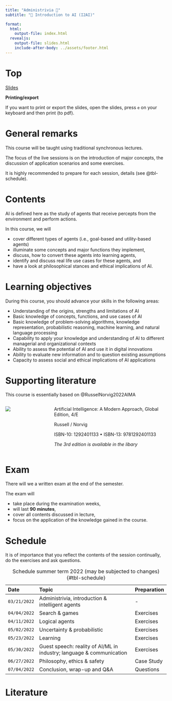 ```yaml
---
title: "Administrivia 🧐"
subtitle: "🧠 Introduction to AI (I2AI)"

format: 
  html:
    output-file: index.html
  revealjs:
    output-file: slides.html 
    include-after-body: ../assets/footer.html
---
```


# Top{visibility="hidden" .slide-link-hidden .unlisted}
[Slides](slides.html)

__Printing/export__

If you want to print or export the slides, open the slides, press `e` on your keyboard and then print (to pdf).

# General remarks

This course will be taught using traditional synchronous lectures. 

The focus of the live sessions is on the introduction of major concepts, the discussion of application scenarios and some exercises.

It is highly recommended to prepare for each session, details (see @tbl-schedule).

# Contents

AI is defined here as the study of agents that receive percepts from the environment and perform actions.

In this course, we will 

:::{.incremental}

- cover different types of agents (i.e., goal-based and utility-based agents)
- illuminate some concepts and major functions they implement,
- discuss, how to convert these agents into learning agents,
- identify and discuss real life use cases for these agents, and
- have a look at philosophical stances and ethical implications of AI.

:::

# Learning objectives

During this course, you should advance your skills in the following areas:

::: {.incremental}
- Understanding of the origins, strengths and limitations of AI
- Basic knowledge of concepts, functions, and use cases of AI
- Basic knowledge of problem-solving algorithms, knowledge representation, probabilistic reasoning, machine learning, and natural language processing
- Capability to apply your knowledge and understanding of AI to different managerial and organizational contexts
- Ability to assess the potential of AI and use it in digital innovations
- Ability to evaluate new information and to question existing assumptions
- Capacity to assess social and ethical implications of AI applications
:::

# Supporting literature

This course is essentially based on @RusselNorvig2022AIMA

::::{.columns}
:::{.column width="30%"}

![](images/RusselNorvig2022AIMA.jpeg)

:::
:::{.column}
Artificial Intelligence: A Modern Approach, Global Edition, 4/E  

Russell / Norvig  

ISBN-10: 1292401133 • ISBN-13: 9781292401133  

*The 3rd edition is available in the libary*
:::
::::

# Exam

There will we a written exam at the end of the semester. 

The exam will

- take place during the examination weeks,
- will last __90 minutes__,
- cover all contents discussed in lecture,
- focus on the application of the knowledge gained in the course.

# Schedule {.scrollable}

::: {.notes}
It is of importance that you reflect the contents of the session continually, do the exercises and ask questions.
:::

::: {.column-page-right}

|Date        |Topic                                              |Preparation      |
|:-----------|:--------------------------------------------------|:----------------|
|`03/21/2022`|Administrivia, introduction & intelligent agents   |-
|`04/04/2022`|Search & games                                     |Exercises
|`04/11/2022`|Logical agents                                     |Exercises
|`05/02/2022`|Uncertainty & probabilistic                        |Exercises
|`05/23/2022`|Learning                                           |Exercises
|`05/30/2022`|Guest speech: reality of AI/ML in industry; language & communication           |Exercises
|`06/27/2022`|Philosophy, ethics & safety                        |Case Study
|`07/04/2022`|Conclusion, wrap-up and Q&A                        |Questions

: Schedule summer term 2022 (may be subjected to changes) {#tbl-schedule}

:::

# Literature
::: {#refs}
:::